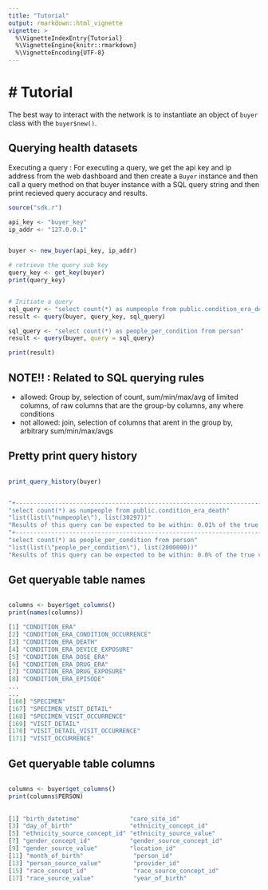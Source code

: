 ```yaml
---
title: "Tutorial"
output: rmarkdown::html_vignette
vignette: >
  %\VignetteIndexEntry{Tutorial}
  %\VignetteEngine{knitr::rmarkdown}
  %\VignetteEncoding{UTF-8}
---
```


# Tutorial
========

The best way to interact with the network is to instantiate an object of ``buyer`` class with the `buyer$new()`.


## Querying health datasets

Executing a query :
For executing a query, we get the api key and ip address from the web dashboard and then create a
``Buyer`` instance and then call a query method on that buyer instance with a SQL query string and then print recieved query accuracy and results.


``` r
source("sdk.r")

api_key <- "buyer_key"
ip_addr <- "127.0.0.1"


buyer <- new_buyer(api_key, ip_addr)

# retrieve the query sub key
query_key <- get_key(buyer)
print(query_key)


# Initiate a query
sql_query <- "select count(*) as numpeople from public.condition_era_death"
result <- query(buyer, query_key, sql_query)

sql_query <- "select count(*) as people_per_condition from person"
result <- query(buyer, query = sql_query)

print(result)

```


## NOTE!! : Related to SQL querying rules
- allowed: Group by, selection of count, sum/min/max/avg of limited columns, of raw columns that are the group-by columns, any where conditions
- not allowed: join, selection of columns that arent in the group by, arbitrary sum/min/max/avgs



## Pretty print query history

``` r

print_query_history(buyer)


"+------------------------------------------------------------------------------------------+"
"select count(*) as numpeople from public.condition_era_death"
"list(list(\"numpeople\"), list(30297))"
"Results of this query can be expected to be within: 0.01% of the true value with 95% probability"
"+------------------------------------------------------------------------------------------+"
"select count(*) as people_per_condition from person"
"list(list(\"people_per_condition\"), list(2000000))"
"Results of this query can be expected to be within: 0.0% of the true value with 95% probability"

```


## Get queryable table names 

``` r

columns <- buyer$get_columns()
print(names(columns))

[1] "CONDITION_ERA"
[2] "CONDITION_ERA_CONDITION_OCCURRENCE"
[3] "CONDITION_ERA_DEATH"
[4] "CONDITION_ERA_DEVICE_EXPOSURE"
[5] "CONDITION_ERA_DOSE_ERA"
[6] "CONDITION_ERA_DRUG_ERA"
[7] "CONDITION_ERA_DRUG_EXPOSURE"
[8] "CONDITION_ERA_EPISODE"
...
...
[166] "SPECIMEN"
[167] "SPECIMEN_VISIT_DETAIL"
[168] "SPECIMEN_VISIT_OCCURRENCE"
[169] "VISIT_DETAIL"
[170] "VISIT_DETAIL_VISIT_OCCURRENCE"
[171] "VISIT_OCCURRENCE"


```


## Get queryable table columns 

``` r

columns <- buyer$get_columns()
print(columns$PERSON)
 
 
[1] "birth_datetime"              "care_site_id"
[3] "day_of_birth"                "ethnicity_concept_id"
[5] "ethnicity_source_concept_id" "ethnicity_source_value"
[7] "gender_concept_id"           "gender_source_concept_id"
[9] "gender_source_value"         "location_id"
[11] "month_of_birth"              "person_id"
[13] "person_source_value"         "provider_id"
[15] "race_concept_id"             "race_source_concept_id"
[17] "race_source_value"           "year_of_birth"

```

